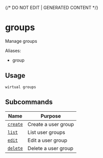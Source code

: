 {/* DO NOT EDIT | GENERATED CONTENT */}

# groups

Manage groups

Aliases:

- group

## Usage

```console
wirtual groups
```

## Subcommands

| Name                                      | Purpose             |
| ----------------------------------------- | ------------------- |
| [<code>create</code>](./groups_create.md) | Create a user group |
| [<code>list</code>](./groups_list.md)     | List user groups    |
| [<code>edit</code>](./groups_edit.md)     | Edit a user group   |
| [<code>delete</code>](./groups_delete.md) | Delete a user group |
